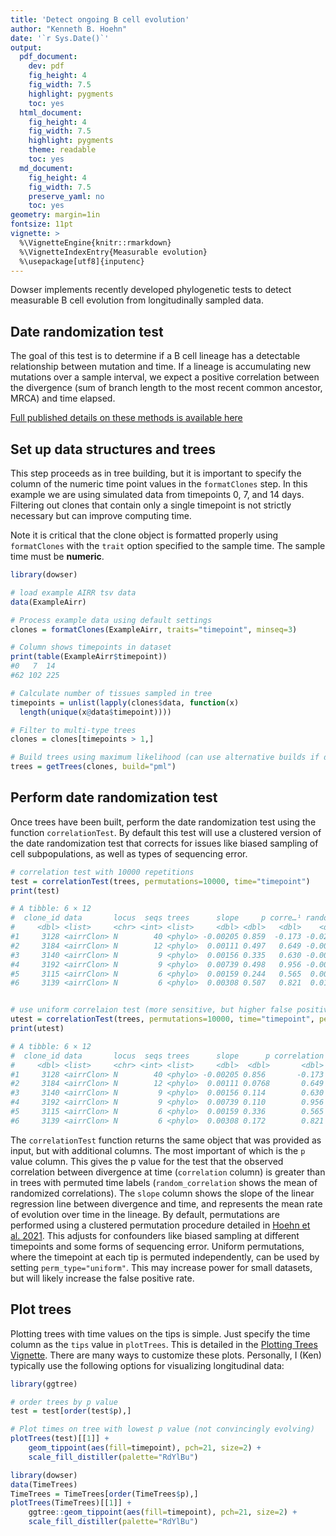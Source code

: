 ```yaml
---
title: 'Detect ongoing B cell evolution'
author: "Kenneth B. Hoehn"
date: '`r Sys.Date()`'
output:
  pdf_document:
    dev: pdf
    fig_height: 4
    fig_width: 7.5
    highlight: pygments
    toc: yes
  html_document:
    fig_height: 4
    fig_width: 7.5
    highlight: pygments
    theme: readable
    toc: yes
  md_document:
    fig_height: 4
    fig_width: 7.5
    preserve_yaml: no
    toc: yes
geometry: margin=1in
fontsize: 11pt
vignette: >
  %\VignetteEngine{knitr::rmarkdown}
  %\VignetteIndexEntry{Measurable evolution}
  %\usepackage[utf8]{inputenc}
---
```


Dowser implements recently developed phylogenetic tests to detect measurable B cell evolution from longitudinally sampled data.

## Date randomization test

The goal of this test is to determine if a B cell lineage has a detectable relationship between mutation and time. If a lineage is accumulating new mutations over a sample interval, we expect a positive correlation between the divergence (sum of branch length to the most recent common ancestor, MRCA) and time elapsed. 

[Full published details on these methods is available here](https://elifesciences.org/articles/70873)

## Set up data structures and trees

This step proceeds as in tree building, but it is important to specify the column of the numeric time point values in the `formatClones` step. In this example we are using simulated data from timepoints 0, 7, and 14 days. Filtering out clones that contain only a single timepoint is not strictly necessary but can improve computing time.

Note it is critical that the clone object is formatted properly using `formatClones` with the `trait` option specified to the sample time. The sample time must be **numeric**.

```r
library(dowser)

# load example AIRR tsv data
data(ExampleAirr)

# Process example data using default settings
clones = formatClones(ExampleAirr, traits="timepoint", minseq=3)

# Column shows timepoints in dataset
print(table(ExampleAirr$timepoint))
#0   7  14 
#62 102 225 

# Calculate number of tissues sampled in tree
timepoints = unlist(lapply(clones$data, function(x)
  length(unique(x@data$timepoint))))

# Filter to multi-type trees
clones = clones[timepoints > 1,]

# Build trees using maximum likelihood (can use alternative builds if desired)
trees = getTrees(clones, build="pml")

```

## Perform date randomization test

Once trees have been built, perform the date randomization test using the function `correlationTest`. By default this test will use a clustered version of the date randomization test that corrects for issues like biased sampling of cell subpopulations, as well as types of sequencing error.


```r

# correlation test with 10000 repetitions
test = correlationTest(trees, permutations=10000, time="timepoint")
print(test)

# A tibble: 6 × 12
#  clone_id data       locus  seqs trees      slope     p corre…¹ random…²  min_p
#     <dbl> <list>     <chr> <int> <list>     <dbl> <dbl>   <dbl>    <dbl>  <dbl>
#1     3128 <airrClon> N        40 <phylo> -0.00205 0.859  -0.173 -0.0257  0.0667
#2     3184 <airrClon> N        12 <phylo>  0.00111 0.497   0.649 -0.00429 0.5   
#3     3140 <airrClon> N         9 <phylo>  0.00156 0.335   0.630 -0.00835 0.333 
#4     3192 <airrClon> N         9 <phylo>  0.00739 0.498   0.956 -0.00306 0.5   
#5     3115 <airrClon> N         6 <phylo>  0.00159 0.244   0.565  0.00236 0.25  
#6     3139 <airrClon> N         6 <phylo>  0.00308 0.507   0.821  0.0112  0.5   


# use uniform correlaion test (more sensitive, but higher false positive rate)
utest = correlationTest(trees, permutations=10000, time="timepoint", perm_type="uniform")
print(utest)

# A tibble: 6 × 12
#  clone_id data       locus  seqs trees      slope      p correlation random_c…¹
#     <dbl> <list>     <chr> <int> <list>     <dbl>  <dbl>       <dbl>      <dbl>
#1     3128 <airrClon> N        40 <phylo> -0.00205 0.856       -0.173   0.00146 
#2     3184 <airrClon> N        12 <phylo>  0.00111 0.0768       0.649  -0.00223 
#3     3140 <airrClon> N         9 <phylo>  0.00156 0.114        0.630   0.00205 
#4     3192 <airrClon> N         9 <phylo>  0.00739 0.110        0.956   0.000223
#5     3115 <airrClon> N         6 <phylo>  0.00159 0.336        0.565   0.00409 
#6     3139 <airrClon> N         6 <phylo>  0.00308 0.172        0.821   0.00431 


```

The `correlationTest` function returns the same object that was provided as input, but with additional columns. The most important of which is the `p` value column. This gives the p value for the test that the observed correlation between divergence at time (`correlation` column) is greater than in trees with permuted time labels (`random_correlation` shows the mean of randomized correlations). The `slope` column shows the slope of the linear regression line between divergence and time, and represents the mean rate of evolution over time in the lineage. By default, permutations are performed using a clustered permutation procedure detailed in [Hoehn et al. 2021](https://elifesciences.org/articles/70873). This adjusts for confounders like biased sampling at different timepoints and some forms of sequencing error. Uniform permutations, where the timepoint at each tip is permuted independently, can be used by setting `perm_type="uniform"`. This may increase power for small datasets, but will likely increase the false positive rate.

## Plot trees

Plotting trees with time values on the tips is simple. Just specify the time column as the `tips` value in `plotTrees`. This is detailed in the [Plotting Trees Vignette](Plotting-Trees-Vignette.md). There are many ways to customize these plots. Personally, I (Ken) typically use the following options for visualizing longitudinal data:

```r
library(ggtree)

# order trees by p value
test = test[order(test$p),]

# Plot times on tree with lowest p value (not convincingly evolving)
plotTrees(test)[[1]] + 
    geom_tippoint(aes(fill=timepoint), pch=21, size=2) +
    scale_fill_distiller(palette="RdYlBu")
```

```r
library(dowser)
data(TimeTrees)
TimeTrees = TimeTrees[order(TimeTrees$p),]
plotTrees(TimeTrees)[[1]] + 
    ggtree::geom_tippoint(aes(fill=timepoint), pch=21, size=2) +
    scale_fill_distiller(palette="RdYlBu")
```
